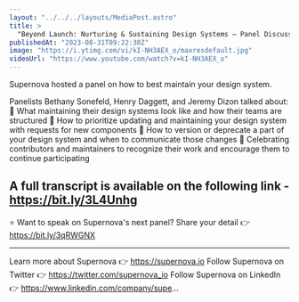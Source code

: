 ```yaml
---
layout: "../../../layouts/MediaPost.astro"
title: >
  "Beyond Launch: Nurturing & Sustaining Design Systems — Panel Discussion, presented by Supernova"
publishedAt: "2023-08-31T09:22:38Z"
image: "https://i.ytimg.com/vi/kI-NH3AEX_o/maxresdefault.jpg"
videoUrl: "https://www.youtube.com/watch?v=kI-NH3AEX_o"
---
```


Supernova hosted a panel on how to best maintain your design system.

Panelists Bethany Sonefeld, Henry Daggett, and Jeremy Dizon talked about:
🔹 What maintaining their design systems look like and how their teams are structured
🔹 How to prioritize updating and maintaining your design system with requests for new components
🔹 How to version or deprecate a part of your design system and when to communicate those changes
🔹 Celebrating contributors and maintainers to recognize their work and encourage them to continue participating

## A full transcript is available on the following link - https://bit.ly/3L4Unhg

⭐️ Want to speak on Supernova's next panel?
Share your detail 👉 https://bit.ly/3qRWGNX

---

Learn more about Supernova 👉 https://supernova.io
Follow Supernova on Twitter 👉 https://twitter.com/supernova_io
Follow Supernova on LinkedIn 👉 https://www.linkedin.com/company/supe...
